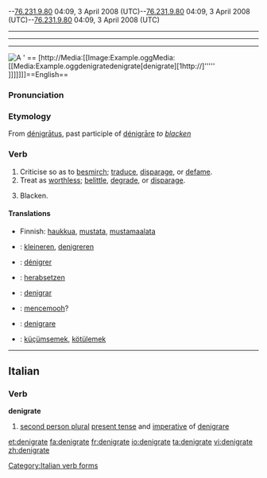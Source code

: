 --[[Special:Contributions/76.231.9.80|76.231.9.80]] 04:09, 3 April 2008 (UTC)--[[Special:Contributions/76.231.9.80|76.231.9.80]] 04:09, 3 April 2008 (UTC)--[[Special:Contributions/76.231.9.80|76.231.9.80]] 04:09, 3 April 2008 (UTC)
----

----

----
[[Image:
== Example.jpg|thumb|A '''''' ==
[<math>http://</math>[[Media:[[Image:Example.ogg]][[Media:[[Media:Example.ogg]][[[[#English|denigrate]]'''''[[]]'''''''[[]]''''''''denigrate''''''[denigrate][[http://][[http://]]]'''''''''']]]]]]]]]==English==

===Pronunciation===
{{IPA|/ˈdɛ.nɪ.gɹeɪt/}}

===Etymology===
From {{L.}} [[denigratus|dénigrātus]], past participle of [[denigrare|dénigrāre]] ''to [[blacken]]''

===Verb===
{{en-verb|denigrat|ing}}

# Criticise so as to [[besmirch]]; [[traduce]], [[disparage]], or [[defame]].
# Treat as [[worthless]]; [[belittle]], [[degrade]], or [[disparage]].
# {{rare}} Blacken. <!-- this usage is obscure at best -->

====Translations====
{{trans-top|Criticise so as to besmirch; traduce, disparage, or defame}}
*Finnish: [[haukkua]], [[mustata]], [[mustamaalata]]
{{trans-mid}}
{{trans-bottom}}

{{trans-top|Treat as worthless; belittle, degrade, or disparage}}
{{trans-mid}}
{{trans-bottom}}

{{trans-top|Blacken}}
{{trans-mid}}
{{trans-bottom}}

{{checktrans-top}}
*{{ttbc|Dutch}}: [[kleineren]], [[denigreren]]
*{{ttbc|French}}: [[dénigrer]]
*{{ttbc|German}}: [[herabsetzen]]
*{{ttbc|Ido}}: [[denigrar]]
{{checktrans-mid}}
*{{ttbc|Indonesian}}: [[cemooh|mencemooh]]?
*{{ttbc|Italian}}: [[denigrare]]
*{{ttbc|Turkish}}: [[küçümsemek]], [[kötülemek]]
{{checktrans-bottom}}

----

==Italian==

===Verb===
'''denigrate'''

# [[second person plural]] [[present tense]] and [[imperative]] of [[denigrare]]

[[Category:Italian verb forms]]

[[et:denigrate]]
[[fa:denigrate]]
[[fr:denigrate]]
[[io:denigrate]]
[[ta:denigrate]]
[[vi:denigrate]]
[[zh:denigrate]]